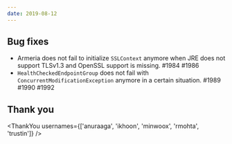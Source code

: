 ```yaml
---
date: 2019-08-12
---
```


## Bug fixes

- Armeria does not fail to initialize `SSLContext` anymore when JRE does not support TLSv1.3 and OpenSSL support is missing. #1984 #1986
- `HealthCheckedEndpointGroup` does not fail with `ConcurrentModificationException` anymore in a certain situation. #1989 #1990 #1992

## Thank you

<ThankYou usernames={['anuraaga', 'ikhoon', 'minwoox', 'rmohta', 'trustin']} />
